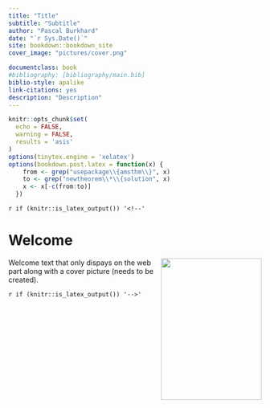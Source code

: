 ```yaml
--- 
title: "Title"
subtitle: "Subtitle"
author: "Pascal Burkhard"
date: "`r Sys.Date()`"
site: bookdown::bookdown_site
cover_image: "pictures/cover.png"

documentclass: book
#bibliography: [bibliography/main.bib]
biblio-style: apalike
link-citations: yes
description: "Description"
---
```


```r
knitr::opts_chunk$set(
  echo = FALSE,
  warning = FALSE,
  results = 'asis'
)
options(tinytex.engine = 'xelatex')
options(bookdown.post.latex = function(x) {
    from <- grep("usepackage\\{amsthm\\}", x)
    to <- grep("newtheorem\\*\\{solution", x)
    x <- x[-c(from:to)]
  })
```

`r if (knitr::is_latex_output()) '<!--'`

# Welcome {.unnumbered}

<img src="pictures/web_cover.png" width="200" height="282" align="right" alt="" class="cover" /> Welcome text that only dispays on the web part along with a cover picture (needs to be created).

`r if (knitr::is_latex_output()) '-->'`
